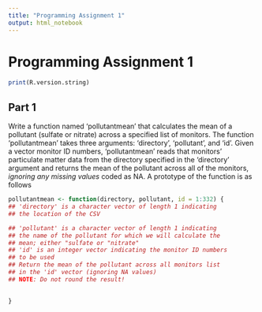 ```yaml
---
title: "Programming Assignment 1"
output: html_notebook
---
```


# Programming Assignment 1

```r
print(R.version.string)
```


## Part 1

Write a function named 'pollutantmean' that calculates the mean of a pollutant (sulfate or nitrate) across a specified list of monitors. The function 'pollutantmean' takes three arguments: 'directory', 'pollutant', and 'id'. Given a vector monitor ID numbers, 'pollutantmean' reads that monitors' particulate matter data from the directory specified in the 'directory' argument and returns the mean of the pollutant across all of the monitors, *ignoring any missing values* coded as NA. A prototype of the function is as follows


```r
pollutantmean <- function(directory, pollutant, id = 1:332) {
## 'directory' is a character vector of length 1 indicating
## the location of the CSV

## 'pollutant' is a character vector of length 1 indicating
## the name of the pollutant for which we will calculate the
## mean; either "sulfate or "nitrate"
## 'id' is an integer vector indicating the monitor ID numbers
## to be used
## Return the mean of the pollutant across all monitors list
## in the 'id' vector (ignoring NA values)
## NOTE: Do not round the result!
  

}
```

